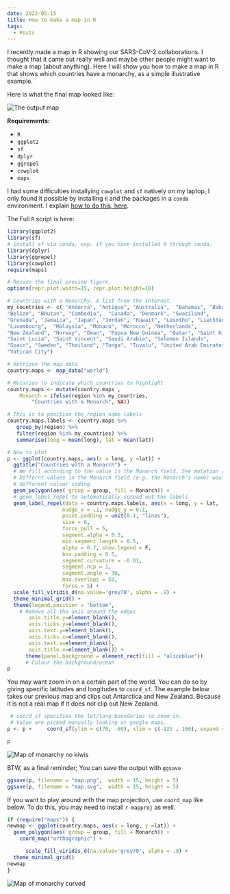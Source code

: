 ```yaml
---
date: 2022-05-15
title: How to make a map in R
tags:
  - Posts
---
```


I recently made a map in R showing our SARS-CoV-2 collaborations. I thought
that it came out really well and maybe other people might want to make a map
(about anything). Here I will show you how to make a map in R that shows which
countries have a monarchy, as a simple illustrative example.

Here is what the final map looked like:

![The output map](./sc2map.png)

**Requirements:**

- `R`
- `ggplot2`
- `sf`
- `dplyr`
- `ggrepel`
- `cowplot`
- `maps`

I had some difficulties installying `cowplot` and `sf` natively on my laptop,
I only found it possible by installing `R` and the packages in a `conda` environment.
I explain [how to do this, here](/posts/conda-install-r).

The Full `R` script is here:

```r file=map.R
library(ggplot2)
library(sf)
# install sf via conda, esp. if you have installed R through conda.
library(dplyr)
library(ggrepel)
library(cowplot)
require(maps)

# Resize the final preview figure.
options(repr.plot.width=15, repr.plot.height=10)

# Countries with a Monarchy. A list from the internet.
my_countries <- c( "Andorra", "Antigua", "Australia",  "Bahamas", "Bahrain", "Belgium",
"Belize", "Bhutan", "Cambodia",  "Canada", "Denmark", "Swaziland",
"Grenada", "Jamaica", "Japan", "Jordan", "Kuwait", "Lesotho", "Liechtenstein",
"Luxembourg",  "Malaysia", "Monaco", "Morocco", "Netherlands",
"New Zealand", "Norway", "Oman", "Papua New Guinea", "Qatar", "Saint Kitts",
"Saint Lucia", "Saint Vincent", "Saudi Arabia", "Solomon Islands",
"Spain", "Sweden", "Thailand", "Tonga", "Tuvalu", "United Arab Emirates", "UK",
"Vatican City")

# Retrieve the map data
country.maps <- map_data("world")

# Mutation to indicate which countries to highlight
country.maps <- mutate(country.maps ,
    Monarch = ifelse(region %in% my_countries,
        "Countries with a Monarch", NA))

# This is to position the region name labels
country.maps.labels <- country.maps %>%
   group_by(region) %>%
   filter(region %in% my_countries) %>%
   summarise(long = mean(long), lat = mean(lat))

# Now to plot
p <- ggplot(country.maps, aes(x = long, y =lat)) +
  ggtitle("Countries with a Monarch") +
  # We fill according to the value in the Monarch field. See mutation above,
  # Differnt values in the Monarch field (e.g. the Monarch's name) would give
  # different colour coding
  geom_polygon(aes( group = group, fill = Monarch)) +
  # geom_label_repel to automatically spread out the labels
  geom_label_repel(data = country.maps.labels, aes(x = long, y = lat, label = region),
                  nudge_x = .1, nudge_y = 0.1,
                  point.padding = unit(0.1, "lines"),
                  size = 6,
                  force_pull = 5,
                  segment.alpha = 0.3,
                  min.segment.length = 0.5,
                  alpha = 0.7, show.legend = F,
                  box.padding = 0.5,
                  segment.curvature = -0.01,
                  segment.ncp = 1,
                  segment.angle = 30,
                  max.overlaps = 50,
                  force = 5) +
  scale_fill_viridis_d(na.value='grey70', alpha = .9) +
  theme_minimal_grid() +
  theme(legend.position = "bottom",
    # Remove all the axis around the edges
       axis.title.y=element_blank(),
       axis.ticks.y=element_blank(),
       axis.text.y=element_blank(),
       axis.ticks.x=element_blank(),
       axis.text.x=element_blank(),
       axis.title.x=element_blank()) +
      theme(panel.background = element_rect(fill = "aliceblue"))
      # Colour the background/ocean
p
```

You may want zoom in on a certain part of the world. You can do so by giving specific latitudes and longitudes
to `coord_sf`. The example below takes our previous map and clips out Antarctica and New Zealand.
Because it is not a real map if it does not clip out New Zealand.

```r
 # coord_sf specifies the lat/long boundaries to zoom in.
 # Value are picked manually looking at google maps.
p <- p +     coord_sf(ylim = c(70, -60), xlim = c(-125 , 160), expand = FALSE)

p
```

![Map of monarchy no kiwis](./sc2map-no-kiwi.png)

BTW, as a final reminder; You can save the output with `ggsave`

```r
ggsave(p, filename = "map.png",  width = 15, height = 5)
ggsave(p, filename = "map.svg",  width = 15, height = 5)
```

If you want to play around with the map projection, use `coord_map` like below.
To do this, you may need to install `r-mapproj` as well.

```r
if (require("maps")) {
newmap <- ggplot(country.maps, aes(x = long, y =lat)) +
  geom_polygon(aes( group = group, fill = Monarch)) +
    coord_map("orthographic") +

      scale_fill_viridis_d(na.value='grey70', alpha = .9) +
  theme_minimal_grid()
newmap
}
```

![Map of monarchy curved](./sc2map-curved.png)
